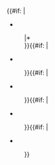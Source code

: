 {{#if: {{{t|}}}|'''{{{t|}}}'''
*<code>{{{m|}}}</code>
:{{{r|}}}|*<code>{{{m|}}}</code>
:{{{r|}}}}}{{#if: {{{m2|}}}|
*<code>{{{m2|}}}</code>
:{{{r2|}}}}}{{#if: {{{m3|}}}|
*<code>{{{m3|}}}</code>
:{{{r3|}}}}}{{#if: {{{m4|}}}|
*<code>{{{m4|}}}</code>
:{{{r4|}}}}}{{#if: {{{m5|}}}|
*<code>{{{m5|}}}</code>
:{{{r5|}}}}}<noinclude>
{{documentation}}
</noinclude>